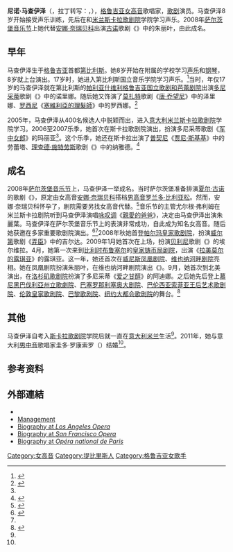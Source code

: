 {{noteTA
|1=zh-hans:奈瑞贝科; zh-hant:尼特立哥;
|2=zh-hans:罗兰多·比利亚松;zh-hk:羅蘭多·比利亞松;zh-tw:羅蘭·費亞松;
|3=zh-hans:多尼采蒂; zh-hant:董尼采第;
|4=zh-hans:爱之甘醇; zh-hant:愛情靈藥;
|5=zh-cn:理查德·施特劳斯; zh-tw:理查·史特勞斯; zh-hk:理察·史特勞斯;
|6=zh-hans:贝利尼; zh-tw:貝里尼;
}}
{{Infobox musical artist
| honorific_prefix    = 
| name                = 尼诺·马查伊泽
| honorific_suffix    = 
| image               = Nino_Machaidze_(6766560775).jpg
| image_size          = 
| landscape           = 
| alt                 = 
| caption             = 马查伊泽在《军中女郎》中饰演玛丽亚
| background          = 女歌手
| birth_name          = 
| native_name         = ნინო მაჩაიძე
| native_name_lang    = ka
| alias               = 
| nationality         = {{GEO}}
| birth_date          = {{birth date and age|1983|3|8}}
| birth_place         = {{USSR}}[[格鲁吉亚|格鲁吉亚]][[第比利斯|第比利斯]]
| origin              = 
| death_date          = 
| death_place         = 
| spouse              = 圭多·罗康索罗
| children            = 
| genre               = 
| occupation          = 
| instrument          = 
| years_active        = 
| label               = 
| associated_acts     = 
| website             = 
| notable_instruments = 
| module              = 
| module2             = 
| module3             = 
}}
'''尼诺·马查伊泽'''（{{lang-ka|ნინო მაჩაიძე}}，拉丁转写：{{lang|en|Nino Machaidze}}，{{bd|1983年|3月8日}}），[[格鲁吉亚|格鲁吉亚]][[女高音|女高音]]歌唱家，[[歌剧|歌剧]]演员。马查伊泽8岁开始接受声乐训练，先后在{{le|第比利斯国立音乐学院|Tbilisi State Conservatoire}}和[[米兰|米兰]][[斯卡拉歌剧院|斯卡拉歌剧院]]学院学习声乐。2008年[[萨尔茨堡音乐节|萨尔茨堡音乐节]]上她代替[[安娜·奈瑞贝科|安娜·奈瑞贝科]]出演[[夏尔·古诺|古诺]]歌剧《{{le|罗密欧与朱丽叶 (古诺)|Roméo et Juliette|羅密歐與朱麗葉}}》中的朱丽叶，由此成名。

== 早年 ==
马查伊泽生于[[格鲁吉亚|格鲁吉亚]]首都[[第比利斯|第比利斯]]。她8岁开始在{{le|第比利斯国立音乐学院|Tbilisi State Conservatoire}}附属的学校学习[[声乐|声乐]]和[[钢琴|钢琴]]，8岁就上台演出。17岁时，她进入第比利斯国立音乐学院学习声乐。<ref name=rferl>{{cite news|title=Georgia's Rising Star, Soprano Nino Machaidze|url=http://www.rferl.org/content/Georgias_Rising_Star_Soprano_Nino_Machaidze/1931112.html|accessdate=2016-04-22|agency=Radio Free Europe/Radio Liberty|date=2010-01-16|archive-date=2016-03-04|archive-url=https://web.archive.org/web/20160304055124/http://www.rferl.org/content/Georgias_Rising_Star_Soprano_Nino_Machaidze/1931112.html|dead-url=no}}</ref>当时，年仅17岁的马查伊泽就在第比利斯的[[提比里斯歌劇和芭蕾劇院|帕利亚什维利格鲁吉亚国立歌剧和芭蕾剧院]]出演[[多尼采蒂|多尼采蒂]]歌剧《{{le|唐·帕斯夸莱|Don Pasquale}}》中的诺里娜。随后她又饰演了[[莫扎特|莫扎特]]歌剧《[[唐·乔望尼|唐·乔望尼]]》中的泽里娜、[[罗西尼|罗西尼]]《[[塞維利亞的理髮師|塞維利亞的理髮師]]》中的罗西娜。<ref name=georgian-music>{{cite web|title=Performers|url=http://georgian-music.com/portraits/performers|website=georgian-music.com|accessdate=2016-04-22|archive-date=2016-04-18|archive-url=https://web.archive.org/web/20160418224119/http://www.georgian-music.com/portraits/performers|dead-url=no}}</ref>

2005年，马查伊泽从400名候选人中脱颖而出，进入[[意大利|意大利]][[米兰|米兰]][[斯卡拉歌剧院|斯卡拉歌剧院]]学院学习。2006至2007乐季，她首次在斯卡拉歌剧院演出，扮演多尼采蒂歌剧《[[军中女郎|军中女郎]]》的玛丽亚<ref name="agenda" />。这个乐季，她还在斯卡拉出演了[[普契尼|普契尼]]《[[贾尼·斯基基|贾尼·斯基基]]》中的劳蕾塔、[[理查德·施特劳斯|理查德·施特劳斯]]歌剧《{{le|阿里阿德涅在纳索斯岛|Ariadne auf Naxos}}》中的纳雅德。<ref name="oe24">{{cite news|title="Julia" Nino Machaidze gilt als neue Netrebko|url=http://www.oe24.at/kultur/Julia-Nino-Machaidze-gilt-als-neue-Netrebko/355514|accessdate=2016-04-22|agency=oe24|date=2008-08-04|archive-date=2016-08-21|archive-url=https://web.archive.org/web/20160821060703/http://www.oe24.at/kultur/Julia-Nino-Machaidze-gilt-als-neue-Netrebko/355514|dead-url=no}}</ref>

== 成名 ==

2008年[[萨尔茨堡音乐节|萨尔茨堡音乐节]]上，马查伊泽一举成名。当时萨尔茨堡准备排演[[夏尔·古诺|夏尔·古诺]]的歌剧《{{le|罗密欧与朱丽叶 (古诺)|Roméo et Juliette|羅密歐與朱麗葉}}》，原定由女高音[[安娜·奈瑞贝科|安娜·奈瑞贝科]]搭档[[男高音|男高音]][[罗兰多·比利亚松|罗兰多·比利亚松]]。然而，安娜·奈瑞贝科怀孕了，剧院需要另找女高音代替。<ref name=agenda>{{cite news|title=Spanish magazine lists Georgia’s Nino Machaidze among world’s best sopranos|url=http://agenda.ge/news/33370/eng|accessdate=2016-04-22|agency=Agenda.ge|date=2015-04-16|archive-date=2016-05-06|archive-url=https://web.archive.org/web/20160506224849/http://agenda.ge/news/33370/eng|dead-url=no}}</ref>音乐节的主管尤尔根·弗利姆在米兰斯卡拉剧院听到马查伊泽演唱[[咏叹调|咏叹调]]《[[親愛的爸爸|親愛的爸爸]]》，决定由马查伊泽出演朱麗葉。马查伊泽在萨尔茨堡音乐节上的表演非常成功，自此成为知名女高音。随后她获邀在多家重要歌剧院演出。<ref name=latimes>{{cite news|title=Nino Machaidze is not nervous about 'Romeo and Juliet'|url=http://articles.latimes.com/2011/nov/01/entertainment/la-et-nino-machaidze-20111101|accessdate=2016-04-22|agency=Los Angeles Times|date=2011-11-01|archive-date=2016-05-12|archive-url=https://web.archive.org/web/20160512235654/http://articles.latimes.com/2011/nov/01/entertainment/la-et-nino-machaidze-20111101|dead-url=no}}</ref><ref name="oe24" />2008年秋她首登[[帕尔玛皇家歌剧院|帕尔玛皇家歌剧院]]，扮演[[威尔第|威尔第]]歌剧《[[弄臣_(歌劇)|弄臣]]》中的吉尔达。2009年1月她首次在{{le|博洛尼亚市立歌剧院|Teatro Comunale of Bologna}}上场，扮演[[温琴佐·贝利尼|贝利尼]]歌剧《{{le|清教徒 (歌剧)|I Puritani|清教徒}}》的埃尔维拉。4月，她第一次来到[[比利时|比利时]][[布鲁塞尔|布鲁塞尔]]的[[皇家铸币局剧院|皇家铸币局剧院]]，出演《[[拉美莫尔的露琪亚|拉美莫尔的露琪亚]]》的露琪亚。这一年，她还首次在[[威尼斯|威尼斯]][[凤凰剧院|凤凰剧院]]、[[维也纳河畔剧院|维也纳河畔剧院]]亮相。她在凤凰剧院扮演朱丽叶，在维也纳河畔剧院演出《{{le|土耳其人在意大利|Il turco in Italia}}》。9月，她首次到北美演出，在[[洛杉矶歌剧院|洛杉矶歌剧院]]扮演了多尼采蒂《[[爱之甘醇|爱之甘醇]]》的阿迪娜。之后她先后登上[[慕尼黑|慕尼黑]][[巴伐利亞州立歌劇院|巴伐利亞州立歌劇院]]、[[巴塞罗那|巴塞罗那]][[利塞奥大剧院|利塞奥大剧院]]、[[巴伦西亚|巴伦西亚]][[索菲亚王后艺术歌剧院|索菲亚王后艺术歌剧院]]、[[伦敦皇家歌剧院|伦敦皇家歌剧院]]、[[巴黎歌剧院|巴黎歌剧院]]、[[纽约|纽约]][[大都会歌剧院|大都会歌剧院]]的舞台。<ref>{{cite web|title=Georgians and Georgian music|url=http://www.georgien-nachrichten.com/kultur-georgien-culture-georgia/georgische-musik-georgien-music-georgia|website=georgien-nachrichten|accessdate=2016-04-22|archive-date=2016-03-18|archive-url=https://web.archive.org/web/20160318213825/http://www.georgien-nachrichten.com/kultur-georgien-culture-georgia/georgische-musik-georgien-music-georgia|dead-url=no}}</ref>

== 其他 ==
马查伊泽自考入[[斯卡拉歌剧院|斯卡拉歌剧院]]学院后就一直在[[意大利|意大利]][[米兰|米兰]]生活<ref name="rferl" />。2011年，她与意大利[[男中音|男中音]]歌唱家圭多·罗康索罗（{{lang|it|Guido Loconsolo}}）结婚<ref name="latimes" />。

== 参考资料 ==
{{reflist|2}}

==外部連結==
* {{Official|https://www.ninomachaidze.com}}
* [http://www.zemskygreenartists.com/artists/nino-machaidze/ Management] {{Wayback|url=http://www.zemskygreenartists.com/artists/nino-machaidze/ |date=20180713133545 }}
* [https://web.archive.org/web/20180713164552/https://www.laopera.org/Artists/Cast/Nino-Machaidze/ Biography at ''Los Angeles Opera'']
* [https://web.archive.org/web/20180713143846/https://sfopera.com/about-us/people/bios/artists/nino-machaidze/ Biography at ''San Francisco Opera'']
* [https://www.operadeparis.fr/en/artists/nino-machaidze Biography at ''Opéra national de Paris''] {{Wayback|url=https://www.operadeparis.fr/en/artists/nino-machaidze |date=20180713144715 }}

{{DEFAULTSORT:Machaidze, Nino}}
[[Category:女高音|Category:女高音]]
[[Category:提比里斯人|Category:提比里斯人]]
[[Category:格鲁吉亚女歌手|Category:格鲁吉亚女歌手]]